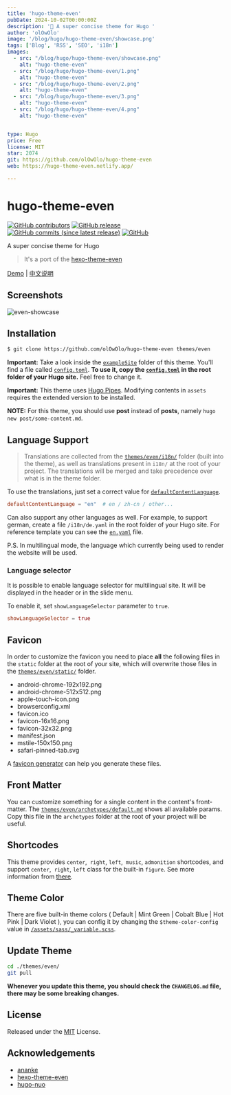 ```yaml
---
title: 'hugo-theme-even'
pubDate: 2024-10-02T00:00:00Z
description: '🚀 A super concise theme for Hugo '
author: 'olOwOlo'
image: '/blog/hugo/hugo-theme-even/showcase.png'
tags: ['Blog', 'RSS', 'SEO', 'i18n']
images:
  - src: "/blog/hugo/hugo-theme-even/showcase.png"
    alt: "hugo-theme-even"
  - src: "/blog/hugo/hugo-theme-even/1.png"
    alt: "hugo-theme-even"
  - src: "/blog/hugo/hugo-theme-even/2.png"
    alt: "hugo-theme-even"
  - src: "/blog/hugo/hugo-theme-even/3.png"
    alt: "hugo-theme-even"
  - src: "/blog/hugo/hugo-theme-even/4.png"
    alt: "hugo-theme-even"


type: Hugo
price: Free
license: MIT
star: 2074
git: https://github.com/olOwOlo/hugo-theme-even
web: https://hugo-theme-even.netlify.app/

---
```


# hugo-theme-even

[![GitHub contributors](https://img.shields.io/github/contributors/olOwOlo/hugo-theme-even.svg?colorB=green)](https://github.com/olOwOlo/hugo-theme-even/contributors)
[![GitHub release](https://img.shields.io/github/release/olOwOlo/hugo-theme-even.svg?colorB=green)](https://github.com/olOwOlo/hugo-theme-even/releases)
[![GitHub commits (since latest release)](https://img.shields.io/github/commits-since/olOwOlo/hugo-theme-even/latest.svg?colorB=green)](https://github.com/olOwOlo/hugo-theme-even/compare)
[![GitHub](https://img.shields.io/github/license/mashape/apistatus.svg)](https://github.com/olOwOlo/hugo-theme-even/blob/master/LICENSE.md)

A super concise theme for Hugo

> It's a port of the [hexo-theme-even](https://github.com/ahonn/hexo-theme-even)

[Demo](https://hugo-theme-even.netlify.app) | [中文说明](https://github.com/olOwOlo/hugo-theme-even/blob/master/README-zh.md)

## Screenshots

![even-showcase](https://raw.githubusercontent.com/olOwOlo/hugo-theme-even/master/images/showcase.png)

## Installation

```bash
$ git clone https://github.com/olOwOlo/hugo-theme-even themes/even
```

**Important:** Take a look inside the [`exampleSite`](https://github.com/olOwOlo/hugo-theme-even/tree/master/exampleSite) folder of this theme. You'll find a file called [`config.toml`](https://github.com/olOwOlo/hugo-theme-even/blob/master/exampleSite/config.toml). **To use it, copy the [`config.toml`](https://github.com/olOwOlo/hugo-theme-even/blob/master/exampleSite/config.toml) in the root folder of your Hugo site.** Feel free to change it.

**Important:** This theme uses [Hugo Pipes](https://gohugo.io/hugo-pipes/introduction/). Modifying contents in `assets` requires the extended version to be installed.

**NOTE:** For this theme, you should use **post** instead of **posts**, namely `hugo new post/some-content.md`.

## Language Support

> Translations are collected from the [`themes/even/i18n/`](https://github.com/olOwOlo/hugo-theme-even/tree/master/i18n) folder (built into the theme), as well as translations present in `i18n/` at the root of your project. The translations will be merged and take precedence over what is in the theme folder.

To use the translations, just set a correct value for [`defaultContentLanguage`](https://github.com/olOwOlo/hugo-theme-even/blob/master/exampleSite/config.toml#L3).

```toml
defaultContentLanguage = "en"  # en / zh-cn / other...
```

Can also support any other languages as well. For example, to support german, create a file `/i18n/de.yaml` in the root folder of your Hugo site. For reference template you can see the [`en.yaml`](https://github.com/olOwOlo/hugo-theme-even/tree/master/i18n/en.yaml) file.

P.S. In multilingual mode, the language which currently being used to render the website will be used.

### Language selector

It is possible to enable language selector for multilingual site. It will be displayed in the header or in the slide menu.

To enable it, set `showLanguageSelector` parameter to `true`.

```toml
showLanguageSelector = true
```

## Favicon

In order to customize the favicon you need to place **all** the following files in the `static` folder at the root of your site, which will overwrite those files in the [`themes/even/static/`](https://github.com/olOwOlo/hugo-theme-even/tree/master/static) folder.

- android-chrome-192x192.png
- android-chrome-512x512.png
- apple-touch-icon.png
- browserconfig.xml
- favicon.ico
- favicon-16x16.png
- favicon-32x32.png
- manifest.json
- mstile-150x150.png
- safari-pinned-tab.svg

A [favicon generator](https://www.google.com/search?q=favicon+generator) can help you generate these files.

## Front Matter

You can customize something for a single content in the content's front-matter. The [`themes/even/archetypes/default.md`](https://github.com/olOwOlo/hugo-theme-even/tree/master/archetypes/default.md) shows all available params. Copy this file in the `archetypes` folder at the root of your project will be useful.

## Shortcodes

This theme provides `center`,` right`, `left`,` music`, `admonition` shortcodes, and support `center`,` right`, `left` class for the built-in `figure`. See more information from [there](https://blog.olowolo.com/example-site/post/shortcodes/).

## Theme Color

There are five built-in theme colors ( Default | Mint Green | Cobalt Blue | Hot Pink | Dark Violet ), you can config it by changing the `$theme-color-config` value in [`/assets/sass/_variable.scss`](https://github.com/olOwOlo/hugo-theme-even/blob/master/assets/sass/_variables.scss#L5-L8).

## Update Theme

```bash
cd ./themes/even/
git pull
```

**Whenever you update this theme, you should check the `CHANGELOG.md` file, there may be some breaking changes.**

## License

Released under the [MIT](https://github.com/olOwOlo/hugo-theme-even/blob/master/LICENSE.md) License.

## Acknowledgements

- [ananke](https://github.com/budparr/gohugo-theme-ananke)
- [hexo-theme-even](https://github.com/ahonn/hexo-theme-even)
- [hugo-nuo](https://github.com/laozhu/hugo-nuo)

